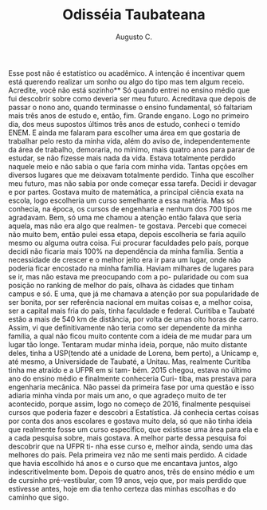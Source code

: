 % Odisséia Taubateana
% Augusto C.

Esse post não é estatístico ou acadêmico. A intenção é incentivar quem está 
querendo realizar um sonho ou algo do tipo mas tem algum receio. Acredite, você 
não está sozinho**
 Só quando entrei no ensino médio que fui descobrir sobre como deveria ser meu 
futuro. Acreditava que depois de passar o nono ano, quando terminasse o ensino 
fundamental, só faltariam mais três anos de estudo e, então, fim. Grande engano.
Logo no primeiro dia, dos meus supostos últimos três anos de estudo, conheci o 
temido ENEM. E ainda me falaram para escolher uma área em que gostaria de 
trabalhar pelo resto da minha vida, além do aviso de, independentemente da área 
de trabalho, demoraria, no mínimo, mais quatro anos para parar de estudar, se 
não fizesse mais nada da vida. Estava totalmente perdido naquele meio e não 
sabia o que faria com minha vida.
 Tantas opções em diversos lugares que me deixavam totalmente perdido. Tinha 
que escolher meu futuro, mas não sabia por onde começar essa tarefa. Decidi ir 
devagar e por partes. Gostava muito de matemática, a principal ciência exata na 
escola, logo escolheria um curso semelhante a essa matéria. Mas só conhecia, na 
época, os cursos de engenharia e nenhum dos 700 tipos me agradavam. Bem, só uma 
me chamou a atenção então falava que seria aquela, mas não era algo que realmen-
te gostava. Percebi que comecei não muito bem, então pulei essa etapa, depois 
escolheria se faria aquilo mesmo ou alguma outra coisa. Fui procurar faculdades 
pelo país, porque decidi não ficaria mais 100% na dependência da minha família. 
Sentia a necessidade de crescer e o melhor jeito era ir para um lugar, onde não 
poderia ficar encostado na minha família.
  Haviam milhares de lugares para se ir, mas não estava me preocupando com a po-
pularidade ou com sua posição no ranking de melhor do país, olhava às cidades 
que tinham campus e só. E uma, que já me chamava a atenção por sua popularidade 
de ser bonita, por ser referência nacional em muitas coisas e, a melhor coisa, 
ser a capital mais fria do país, tinha faculdade e federal. Curitiba e Taubaté 
estão a mais de 540 km de distância, por volta de umas oito horas de carro. 
Assim, vi que definitivamente não teria como ser dependente da minha família, a 
qual não ficou muito contente com a ideia de me mudar para um lugar tão longe. 
Tentaram mudar minha ideia, porque, não muito distante deles, tinha a USP(tendo 
até a unidade de Lorena, bem perto), a Unicamp e, até mesmo, a Universidade de 
Taubaté, a Unitau. Mas, realmente Curitiba tinha me atraído e a UFPR em si tam-
bém.
 2015 chegou, estava no último ano do ensino médio e finalmente conheceria Curi-
tiba, mas prestava para engenharia mecânica. Não passei da primeira fase por uma
questão e isso adiaria minha vinda por mais um ano, o que agradeço muito de ter 
acontecido, porque assim, logo no começo de 2016, finalmente pesquisei cursos 
que poderia fazer e descobri a Estatística. Já conhecia certas coisas por conta 
dos anos escolares e gostava muito dela, só que não tinha ideia que realmente 
fosse um curso específico, que existisse uma área para ela e a cada pesquisa 
sobre, mais gostava. A melhor parte dessa pesquisa foi descobrir que na UFPR ti-
nha esse curso e, melhor ainda, sendo uma das melhores do país. Pela primeira 
vez não me senti mais perdido. A cidade que havia escolhido há anos e o curso 
que me encantava juntos, algo indescritivelmente bom. Depois de quatro anos, 
três de ensino médio e um de cursinho pré-vestibular, com 19 anos, vejo que, por
mais perdido que estivesse antes, hoje em dia tenho certeza das minhas escolhas 
e do caminho que sigo.
